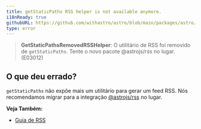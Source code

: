 ```yaml
---
title: getStaticPaths RSS helper is not available anymore.
i18nReady: true
githubURL: https://github.com/withastro/astro/blob/main/packages/astro/src/core/errors/errors-data.ts
type: error
---
```


> **GetStaticPathsRemovedRSSHelper**: O utilitário de RSS foi removido de `getStaticPaths`. Tente o novo pacote @astrojs/rss no lugar. (E03012)

## O que deu errado?

`getStaticPaths` não expõe mais um utilitário para gerar um feed RSS. Nós recomendamos migrar para a integração [@astrojs/rss](/pt-br/guides/rss/#configurando-astrojsrss) no lugar.

**Veja Também:**
-  [Guia de RSS](/pt-br/guides/rss/)


